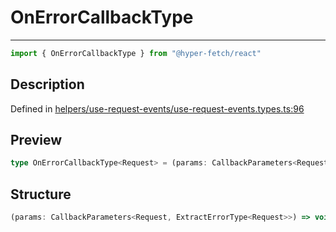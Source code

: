 

# OnErrorCallbackType

<div class="api-docs__separator" data-reactroot="">

---

</div><div class="api-docs__import" data-reactroot="">

```ts
import { OnErrorCallbackType } from "@hyper-fetch/react"
```

</div><div class="api-docs__section">

## Description

</div><div class="api-docs__description"><span class="api-docs__do-not-parse">



</span></div><p class="api-docs__definition">

Defined in [helpers/use-request-events/use-request-events.types.ts:96](https://github.com/BetterTyped/hyper-fetch/blob/cc329b91/packages/react/src/helpers/use-request-events/use-request-events.types.ts#L96)

</p><div class="api-docs__section">

## Preview

</div><div class="api-docs__preview type single">

```ts
type OnErrorCallbackType<Request> = (params: CallbackParameters<Request, ExtractErrorType<Request>>) => void | Promise<void>;
```

</div><div class="api-docs__section">

## Structure

</div><div class="api-docs__returns">

```ts
(params: CallbackParameters<Request, ExtractErrorType<Request>>) => void | Promise<void>
```

</div>